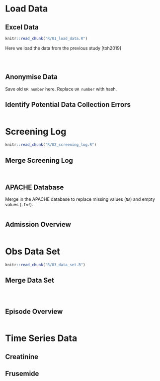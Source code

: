 # Load Data

## Excel Data

```r
knitr::read_chunk("R/01_load_data.R")
```

Here we load the data from the previous study [toh2019]

```r
```

```r
```

```r
```

## Anonymise Data

Save old `UR number` here. Replace `UR number` with hash.

## Identify Potential Data Collection Errors

```r
```


# Screening Log

```r
knitr::read_chunk("R/02_screening_log.R")
```

## Merge Screening Log

```r
```

```r
```

## APACHE Database

Merge in the APACHE database to replace missing values (`NA`) and empty values (`-Inf`).

```r
```

## Admission Overview

```r
```


# Obs Data Set
```r
knitr::read_chunk("R/03_data_set.R")
```

## Merge Data Set

```r
```

```r
```

```r
```

## Episode Overview

```r
```


# Time Series Data

## Creatinine

## Frusemide